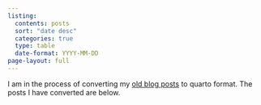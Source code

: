 ```yaml
---
listing:
  contents: posts
  sort: "date desc"
  categories: true
  type: table
  date-format: YYYY-MM-DD
page-layout: full
---
```


I am in the process of converting my [old blog posts]( https://austin-hoover.github.io/blog/) to quarto format. The posts I have converted are below.